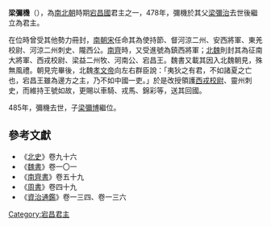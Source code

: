 '''梁彌機'''（{{bd||？|485年|catIdx=l}}），為[[南北朝|南北朝]]時期[[宕昌國|宕昌國]]君主之一，478年，彌機於其父[[梁彌治|梁彌治]]去世後繼立為君主。

在位時曾受其他勢力冊封，[[南朝宋|南朝宋]]任命其為使持節、督河涼二州、安西將軍、東羌校尉、河涼二州刺史、隴西公。[[南齊|南齊]]時，又受進號為鎮西將軍；[[北魏|北魏]]則封其為征南大將軍、西戎校尉、梁益二州牧、河南公、宕昌王。魏書又載其因入北魏朝見，殊無風禮。朝見完畢後，北魏[[拓跋宏|孝文帝]]向左右群臣說：「夷狄之有君，不如諸夏之亡也，宕昌王雖為邊方之主，乃不如中國一吏。」於是改授領護[[西戎校尉|西戎校尉]]、靈州刺史，而維持王號如故，更賜以車騎、戎馬、錦彩等，送其回國。

485年，彌機去世，子[[梁彌博|梁彌博]]繼位。

{{start box}}
{{s-before|[[梁彌治|梁彌治]]}}
{{s-title|[[宕昌國|宕昌]][[王|王]]|478年－485年}}
{{s-after|子[[梁彌博_(前)|梁彌博]]}}
{{end box}}

==參考文獻==
*《[[北史|北史]]》卷九十六
*《[[魏書|魏書]]》卷一〇一
*《[[南齊書|南齊書]]》卷五十九
*《[[周書|周書]]》卷四十九
*《[[資治通鑑|資治通鑑]]》卷一三四、卷一三六

[[Category:宕昌君主|Category:宕昌君主]]